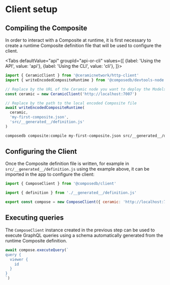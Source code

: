 
# Client setup

## Compiling the Composite

In order to interact with a Composite at runtime, it is first necessary to create a runtime Composite definition file that will be used to configure the client.

<Tabs
  defaultValue="api"
  groupId="api-or-cli"
  values={[
    {label: 'Using the API', value: 'api'},
    {label: 'Using the CLI', value: 'cli'},
  ]}>
  <TabItem value="api">

```js
import { CeramicClient } from '@ceramicnetwork/http-client'
import { writeEncodedCompositeRuntime } from '@composedb/devtools-node'

// Replace by the URL of the Ceramic node you want to deploy the Models to
const ceramic = new CeramicClient('http://localhost:7007')

// Replace by the path to the local encoded Composite file
await writeEncodedCompositeRuntime(
  ceramic,
  'my-first-composite.json',
  'src/__generated__/definition.js'
)
```

  </TabItem>
  <TabItem value="cli">

```sh
composedb composite:compile my-first-composite.json src/__generated__/definition.js --ceramic-url=http://localhost:7007
```

  </TabItem>
</Tabs>

## Configuring the Client

Once the Composite definition file is written, for example in `src/__generated__/definition.js` using the example above, it can be imported in the app to configure the client:

```js title="src/compose.js"
import { ComposeClient } from '@composedb/client'

import { definition } from './__generated__/definition.js'

export const compose = new ComposeClient({ ceramic: 'http://localhost:7007', definition })
```

## Executing queries

The `ComposeClient` instance created in the previous step can be used to execute GraphQL queries using a schema automatically generated from the runtime Composite definition.

```js
await compose.executeQuery(`
query {
  viewer {
    id
  }
}
`)
```

